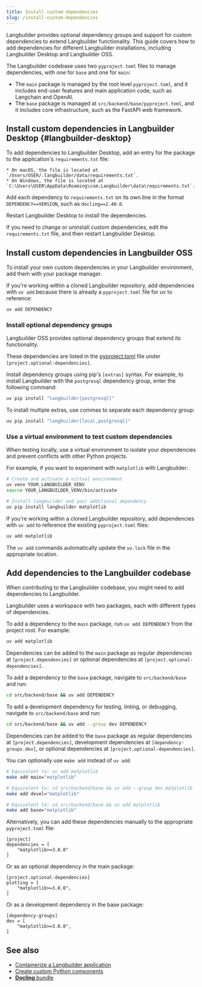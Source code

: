 ```yaml
---
title: Install custom dependencies
slug: /install-custom-dependencies
---
```


Langbuilder provides optional dependency groups and support for custom dependencies to extend Langbuilder functionality. This guide covers how to add dependencies for different Langbuilder installations, including Langbuilder Desktop and Langbuilder OSS.

The Langbuilder codebase uses two `pyproject.toml` files to manage dependencies, with one for `base` and one for `main`:

* The `main` package is managed by the root level `pyproject.toml`, and it includes end-user features and main application code, such as Langchain and OpenAI.
* The `base` package is managed at `src/backend/base/pyproject.toml`, and it includes core infrastructure, such as the FastAPI web framework.

## Install custom dependencies in Langbuilder Desktop {#langbuilder-desktop}

To add dependencies to Langbuilder Desktop, add an entry for the package to the application's `requirements.txt` file:

    * On macOS, the file is located at `/Users/USER/.langbuilder/data/requirements.txt`.
    * On Windows, the file is located at `C:\Users\USER\AppData\Roaming\com.Langbuilder\data\requirements.txt`.

Add each dependency to `requirements.txt` on its own line in the format `DEPENDENCY==VERSION`, such as `docling==2.40.0`.

Restart Langbuilder Desktop to install the dependencies.

If you need to change or uninstall custom dependencies, edit the `requirements.txt` file, and then restart Langbuilder Desktop.

## Install custom dependencies in Langbuilder OSS

To install your own custom dependencies in your Langbuilder environment, add them with your package manager.

If you're working within a cloned Langbuilder repository, add dependencies with `uv add` because there is already a `pyproject.toml` file for uv to reference:

```bash
uv add DEPENDENCY
```

### Install optional dependency groups

Langbuilder OSS provides optional dependency groups that extend its functionality.

These dependencies are listed in the [pyproject.toml](https://github.com/langbuilder-ai/langbuilder/blob/main/pyproject.toml#L194) file under `[project.optional-dependencies]`.

Install dependency groups using pip's `[extras]` syntax. For example, to install Langbuilder with the `postgresql` dependency group, enter the following command:

```bash
uv pip install "langbuilder[postgresql]"
```

To install multiple extras, use commas to separate each dependency group:

```bash
uv pip install "langbuilder[local,postgresql]"
```

### Use a virtual environment to test custom dependencies

When testing locally, use a virtual environment to isolate your dependencies and prevent conflicts with other Python projects.

For example, if you want to experiment with `matplotlib` with Langbuilder:

```bash
# Create and activate a virtual environment
uv venv YOUR_LANGBUILDER_VENV
source YOUR_LANGBUILDER_VENV/bin/activate

# Install langbuilder and your additional dependency
uv pip install langbuilder matplotlib
```

If you're working within a cloned Langbuilder repository, add dependencies with `uv add` to reference the existing `pyproject.toml` files:

```bash
uv add matplotlib
```

The `uv add` commands automatically update the `uv.lock` file in the appropriate location.

## Add dependencies to the Langbuilder codebase

When contributing to the Langbuilder codebase, you might need to add dependencies to Langbuilder.

Langbuilder uses a workspace with two packages, each with different types of dependencies.

To add a dependency to the `main` package, run `uv add DEPENDENCY` from the project root.
For example:

```bash
uv add matplotlib
```

Dependencies can be added to the `main` package as regular dependencies at `[project.dependencies]` or optional dependencies at `[project.optional-dependencies]`.

To add a dependency to the `base` package, navigate to `src/backend/base` and run:
```bash
cd src/backend/base && uv add DEPENDENCY
```

To add a development dependency for testing, linting, or debugging, navigate to `src/backend/base` and run:
```bash
cd src/backend/base && uv add --group dev DEPENDENCY
```

Dependencies can be added to the `base` package as regular dependencies at `[project.dependencies]`, development dependencies at `[dependency-groups.dev]`, or optional dependencies at `[project.optional-dependencies]`.

You can optionally use `make add` instead of `uv add`:

```bash
# Equivalent to: uv add matplotlib
make add main="matplotlib"

# Equivalent to: cd src/backend/base && uv add --group dev matplotlib
make add devel="matplotlib"

# Equivalent to: cd src/backend/base && uv add matplotlib
make add base="matplotlib"
```

Alternatively, you can add these dependencies manually to the appropriate `pyproject.toml` file:

```
[project]
dependencies = [
    "matplotlib>=3.8.0"
]
```

Or as an optional dependency in the main package:

```
[project.optional-dependencies]
plotting = [
    "matplotlib>=3.8.0",
]
```

Or as a development dependency in the base package:

```
[dependency-groups]
dev = [
    "matplotlib>=3.8.0",
]
```

## See also

* [Containerize a Langbuilder application](/develop-application)
* [Create custom Python components](/components-custom-components)
* [**Docling** bundle](/integrations-docling)